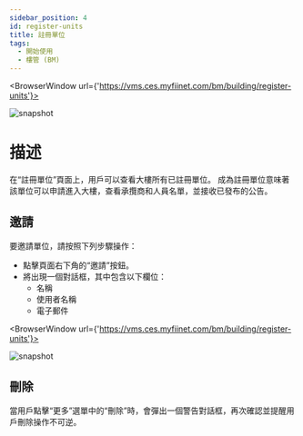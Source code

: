 ---
sidebar_position: 4
id: register-units
title: 註冊單位
tags:
  - 開始使用
  - 樓管 (BM)
---


<BrowserWindow url={'https://vms.ces.myfiinet.com/bm/building/register-units'}>

![snapshot](../../assets/bm/bm-register-units-zh-hant.png)

</BrowserWindow>

# 描述

在“註冊單位”頁面上，用戶可以查看大樓所有已註冊單位。 成為註冊單位意味著該單位可以申請進入大樓，查看承攬商和人員名單，並接收已發布的公告。

## 邀請

要邀請單位，請按照下列步驟操作：

- 點擊頁面右下角的“邀請”按鈕。
- 將出現一個對話框，其中包含以下欄位：
  - 名稱
  - 使用者名稱
  - 電子郵件

<BrowserWindow url={'https://vms.ces.myfiinet.com/bm/building/register-units'}>

![snapshot](../../assets/bm/bm-invite-register-units-zh-hant.png)

</BrowserWindow>

## 刪除

當用戶點擊“更多”選單中的“刪除”時，會彈出一個警告對話框，再次確認並提醒用戶刪除操作不可逆。
